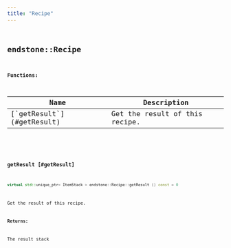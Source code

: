 ```yaml
---
title: "Recipe"
---
```


## <code className="doc-symbol doc-symbol-class"/> endstone::Recipe

















**Functions:**

<table>
<thead>
   <tr>
      <th>Name</th>
      <th>Description</th>
   </tr>
</thead>
<tbody>
<tr key="classendstone_1_1_recipe_1a9aa7cfa8bcb947ef1a0ad139ee68df1e">
    <td>[`getResult`](#getResult)</td>
    <td>Get the result of this recipe.</td>
</tr>
</tbody>
</table>

### <code className="doc-symbol doc-symbol-function"/> getResult [#getResult]

```cpp
virtual std::unique_ptr< ItemStack > endstone::Recipe::getResult () const = 0
```

Get the result of this recipe.





**Returns:**

The result stack 





        